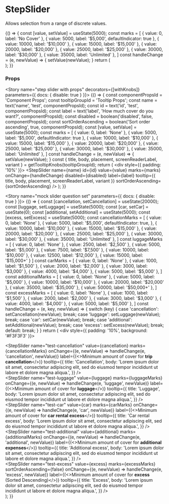 
<Meta title="Components/StepSlider" component={StepSlider} />

# StepSlider

Allows selection from a range of discrete values.

<Preview>
  <Story name="step slider">
  {() => {
    const [value, setValue] = useState(5000);
    const marks = [
      {
        value: 0,
        label: 'No Cover'
      },
      {
        value: 5000,
        label: '$5,000',
        defaultIndicator: true
      },
      {
        value: 10000,
        label: '$10,000'
      },
      {
        value: 15000,
        label: '$15,000'
      },
      {
        value: 20000,
        label: '$20,000'
      },
      {
        value: 25000,
        label: '$25,000'
      },
      {
        value: 30000,
        label: '$30,000'
      },
      {
        value: 35000,
        label: 'Unlimited'
      },
    ]
    const handleChange = (e, newValue) => {
      setValue(newValue);
    }
    return (
      <div style={{ padding: '10%' }}>
        <StepSlider
          name="test-slider"
          value={value}
          marks={marks}
          onChange={handleChange}
          label="How much cover do you want?"
          tooltip={{
            title: 'Coverage',
            body: 'The amount you will be covered for',
          }}
        />
      </div>
    );
  }}
  </Story>
</Preview>

### Props
<Props of={StepSlider} />

<Story name="step slider with props" decorators={[withKnobs]} parameters={{ docs: { disable: true } }}>
  {() => {
    const componentPropsId = 'Component Props';
    const tooltipGroupId = 'Tooltip Props';
    const name = text('name', 'test', componentPropsId);
    const id = text('id', 'test', componentPropsId);
    const label = text('label', 'How much cover do you want?', componentPropsId);
    const disabled = boolean('disabled', false, componentPropsId);
    const sortOrderAscending = boolean('Sort order ascending', true, componentPropsId);
    const [value, setValue] = useState(5000);
    const marks = [
      {
        value: 0,
        label: 'None'
      },
      {
        value: 5000,
        label: '$5,000',
        defaultIndicator: true
      },
      {
        value: 10000,
        label: '$10,000'
      },
      {
        value: 15000,
        label: '$15,000'
      },
      {
        value: 20000,
        label: '$20,000'
      },
      {
        value: 25000,
        label: '$25,000'
      },
      {
        value: 30000,
        label: '$30,000'
      },
      {
        value: 35000,
        label: 'Unlimited'
      },
    ]
    const handleChange = (e, newValue) => {
      setValue(newValue);
    }
    const { title, body, placement, screenReaderLabel, variant } = getTooltipKnobs(tooltipGroupId);
    return (
      <div style={{ padding: '10%' }}>
        <StepSlider
          name={name}
          id={id}
          value={value}
          marks={marks}
          onChange={handleChange}
          disabled={disabled}
          label={label}
          tooltip={{
            title,
            body,
            placement,
            screenReaderLabel,
            variant
          }}
          sortOrderAscending={sortOrderAscending}
        />
      </div>
    );
  }}
  </Story>



<Story name="mock slider question set" parameters={{ docs: { disable: true } }}>
{() => {
  const [cancellation, setCancellation] = useState(20000);
  const [luggage, setLuggage] = useState(5000);
  const [car, setCar] = useState(0);
  const [additional, setAdditional] = useState(5000);
  const [excess, setExcess] = useState(5000);
  const cancellationMarks = [
    {
      value: 0,
      label: 'None'
    },
    {
      value: 5000,
      label: '$5,000',
      defaultIndicator: true,
    },
    {
      value: 10000,
      label: '$10,000'
    },
    {
      value: 15000,
      label: '$15,000'
    },
    {
      value: 20000,
      label: '$20,000'
    },
    {
      value: 25000,
      label: '$25,000'
    },
    {
      value: 30000,
      label: '$30,000'
    },
    {
      value: 35000,
      label: 'Unlimited'
    },
  ]
  const luggageMarks = [
    {
      value: 0,
      label: 'None'
    },
    {
      value: 2500,
      label: '$2,500'
    },
    {
      value: 5000,
      label: '$5,000'
    },
    {
      value: 7500,
      label: '$7,500'
    },
    {
      value: 10000,
      label: '$10,000'
    },
    {
      value: 12500,
      label: '$12,000'
    },
    {
      value: 15000,
      label: '$15,000+'
    }
  ]
  const carMarks = [
    {
      value: 0,
      label: 'None'
    },
    {
      value: 1000,
      label: '$1,500'
    },
    {
      value: 2000,
      label: '$2,000'
    },
    {
      value: 3000,
      label: '$3,000'
    },
    {
      value: 4000,
      label: '$4,000'
    },
    {
      value: 5000,
      label: '$5,000'
    },
  ]
  const additionalMarks = [
    {
      value: 0,
      label: 'None'
    },
    {
      value: 5000,
      label: '$5,000'
    },
    {
      value: 10000,
      label: '$10,000'
    },
    {
      value: 20000,
      label: '$20,000'
    },
    {
      value: 35000,
      label: '$35,000'
    },
    {
      value: 50000,
      label: '$50,000+'
    },
  ]
  const excessMarks = [
    {
      value: 0,
      label: 'None'
    },
    {
      value: 1000,
      label: '$1,500'
    },
    {
      value: 2000,
      label: '$2,000'
    },
    {
      value: 3000,
      label: '$3,000'
    },
    {
      value: 4000,
      label: '$4,000'
    },
    {
      value: 5000,
      label: '$5,000'
    },
  ]
  const handleChange = (e, key, newValue) => {
    switch (key) {
      case 'cancellation':
        setCancellation(newValue);
        break;
      case 'luggage':
        setLuggage(newValue);
        break;
      case 'car':
        setCar(newValue);
        break;
      case 'additional':
        setAdditional(newValue);
        break;
      case 'excess':
        setExcess(newValue);
        break;
      default:
        break;
    }
  }
  return (
    <div style={{ padding: '10%', background: '#F3F3F3' }}>
      <div>
        <StepSlider
          name="test-cancellation"
          value={cancellation}
          marks={cancellationMarks}
          onChange={(e, newValue) => handleChange(e, 'cancellation', newValue)}
          label={(<>Minimum amount of cover for <strong>trip cancellation</strong></>)}
          tooltip={{
            title: 'Cancellation',
            body: 'Lorem ipsum dolor sit amet, consectetur adipiscing elit, sed do eiusmod tempor incididunt ut labore et dolore magna aliqua.',
          }}
        />
      </div>
      <div>
        <StepSlider
          name="test-luggage"
          value={luggage}
          marks={luggageMarks}
          onChange={(e, newValue) => handleChange(e, 'luggage', newValue)}
          label={(<>Minimum amount of cover for <strong>luggage</strong></>)}
          tooltip={{
            title: 'Luggage',
            body: 'Lorem ipsum dolor sit amet, consectetur adipiscing elit, sed do eiusmod tempor incididunt ut labore et dolore magna aliqua.',
          }}
        />
      </div>
      <div>
        <StepSlider
          name="test-car"
          value={car}
          marks={carMarks}
          onChange={(e, newValue) => handleChange(e, 'car', newValue)}
          label={(<>Minimum amount of cover for <strong>car rental excess</strong></>)}
          tooltip={{
            title: 'Car rental excess',
            body: 'Lorem ipsum dolor sit amet, consectetur adipiscing elit, sed do eiusmod tempor incididunt ut labore et dolore magna aliqua.',
          }}
        />
      </div>
      <div>
        <StepSlider
          name="test-additional"
          value={additional}
          marks={additionalMarks}
          onChange={(e, newValue) => handleChange(e, 'additional', newValue)}
          label={(<>Minimum amount of cover for <strong>additional expenses</strong></>)}
          tooltip={{
            title: 'Additional excess',
            body: 'Lorem ipsum dolor sit amet, consectetur adipiscing elit, sed do eiusmod tempor incididunt ut labore et dolore magna aliqua.',
          }}
        />
      </div>
      <div>
        <StepSlider
          name="test-excess"
          value={excess}
          marks={excessMarks}
          sortOrderAscending={false}
          onChange={(e, newValue) => handleChange(e, 'excess', newValue)}
          label={(<>Minimum amount of cover for <strong>excess</strong> (Sorted Descending)</>)}
          tooltip={{
            title: 'Excess',
            body: 'Lorem ipsum dolor sit amet, consectetur adipiscing elit, sed do eiusmod tempor incididunt ut labore et dolore magna aliqua.',
          }}
        />
      </div>
    </div>
  );
}}
</Story>
